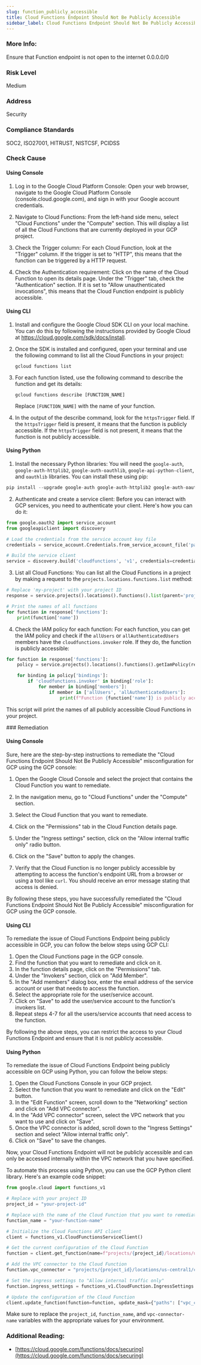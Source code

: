 ```yaml
---
slug: function_publicly_accessible
title: Cloud Functions Endpoint Should Not Be Publicly Accessible
sidebar_label: Cloud Functions Endpoint Should Not Be Publicly Accessible
---
```


### More Info:

Ensure that Function endpoint is not open to the internet 0.0.0.0/0

### Risk Level

Medium

### Address

Security

### Compliance Standards

SOC2, ISO27001, HITRUST, NISTCSF, PCIDSS



<Tabs><Tab title='Cause'>
### Check Cause

#### Using Console

1. Log in to the Google Cloud Platform Console: Open your web browser, navigate to the Google Cloud Platform Console (console.cloud.google.com), and sign in with your Google account credentials.

2. Navigate to Cloud Functions: From the left-hand side menu, select "Cloud Functions" under the "Compute" section. This will display a list of all the Cloud Functions that are currently deployed in your GCP project.

3. Check the Trigger column: For each Cloud Function, look at the "Trigger" column. If the trigger is set to "HTTP", this means that the function can be triggered by a HTTP request.

4. Check the Authentication requirement: Click on the name of the Cloud Function to open its details page. Under the "Trigger" tab, check the "Authentication" section. If it is set to "Allow unauthenticated invocations", this means that the Cloud Function endpoint is publicly accessible.

#### Using CLI

1. Install and configure the Google Cloud SDK CLI on your local machine. You can do this by following the instructions provided by Google Cloud at https://cloud.google.com/sdk/docs/install.

2. Once the SDK is installed and configured, open your terminal and use the following command to list all the Cloud Functions in your project:

   ```
   gcloud functions list
   ```

3. For each function listed, use the following command to describe the function and get its details:

   ```
   gcloud functions describe [FUNCTION_NAME]
   ```

   Replace `[FUNCTION_NAME]` with the name of your function.

4. In the output of the describe command, look for the `httpsTrigger` field. If the `httpsTrigger` field is present, it means that the function is publicly accessible. If the `httpsTrigger` field is not present, it means that the function is not publicly accessible.

#### Using Python

1. Install the necessary Python libraries: You will need the `google-auth`, `google-auth-httplib2`, `google-auth-oauthlib`, `google-api-python-client`, and `oauthlib` libraries. You can install these using pip:

```python
pip install --upgrade google-auth google-auth-httplib2 google-auth-oauthlib google-api-python-client oauthlib
```

2. Authenticate and create a service client: Before you can interact with GCP services, you need to authenticate your client. Here's how you can do it:

```python
from google.oauth2 import service_account
from googleapiclient import discovery

# Load the credentials from the service account key file
credentials = service_account.Credentials.from_service_account_file('path/to/keyfile.json')

# Build the service client
service = discovery.build('cloudfunctions', 'v1', credentials=credentials)
```

3. List all Cloud Functions: You can list all the Cloud Functions in a project by making a request to the `projects.locations.functions.list` method:

```python
# Replace 'my-project' with your project ID
response = service.projects().locations().functions().list(parent='projects/my-project/locations/-').execute()

# Print the names of all functions
for function in response['functions']:
    print(function['name'])
```

4. Check the IAM policy for each function: For each function, you can get the IAM policy and check if the `allUsers` or `allAuthenticatedUsers` members have the `cloudfunctions.invoker` role. If they do, the function is publicly accessible:

```python
for function in response['functions']:
    policy = service.projects().locations().functions().getIamPolicy(resource=function['name']).execute()

    for binding in policy['bindings']:
        if 'cloudfunctions.invoker' in binding['role']:
            for member in binding['members']:
                if member in ['allUsers', 'allAuthenticatedUsers']:
                    print(f"Function {function['name']} is publicly accessible")
```

This script will print the names of all publicly accessible Cloud Functions in your project.

</Tab>


<Tab title='Remediation'>
### Remediation

#### Using Console

Sure, here are the step-by-step instructions to remediate the "Cloud Functions Endpoint Should Not Be Publicly Accessible" misconfiguration for GCP using the GCP console:

1. Open the Google Cloud Console and select the project that contains the Cloud Function you want to remediate.

2. In the navigation menu, go to "Cloud Functions" under the "Compute" section.

3. Select the Cloud Function that you want to remediate.

4. Click on the "Permissions" tab in the Cloud Function details page.

5. Under the "Ingress settings" section, click on the "Allow internal traffic only" radio button.

6. Click on the "Save" button to apply the changes.

7. Verify that the Cloud Function is no longer publicly accessible by attempting to access the function's endpoint URL from a browser or using a tool like `curl`. You should receive an error message stating that access is denied.

By following these steps, you have successfully remediated the "Cloud Functions Endpoint Should Not Be Publicly Accessible" misconfiguration for GCP using the GCP console.

#### Using CLI

To remediate the issue of Cloud Functions Endpoint being publicly accessible in GCP, you can follow the below steps using GCP CLI:

1. Open the Cloud Functions page in the GCP console.
2. Find the function that you want to remediate and click on it.
3. In the function details page, click on the "Permissions" tab.
4. Under the "Invokers" section, click on "Add Member".
5. In the "Add members" dialog box, enter the email address of the service account or user that needs to access the function.
6. Select the appropriate role for the user/service account.
7. Click on "Save" to add the user/service account to the function's invokers list.
8. Repeat steps 4-7 for all the users/service accounts that need access to the function.

By following the above steps, you can restrict the access to your Cloud Functions Endpoint and ensure that it is not publicly accessible.

#### Using Python

To remediate the issue of Cloud Functions Endpoint being publicly accessible on GCP using Python, you can follow the below steps:

1. Open the Cloud Functions Console in your GCP project.
2. Select the function that you want to remediate and click on the "Edit" button.
3. In the "Edit Function" screen, scroll down to the "Networking" section and click on "Add VPC connector".
4. In the "Add VPC connector" screen, select the VPC network that you want to use and click on "Save".
5. Once the VPC connector is added, scroll down to the "Ingress Settings" section and select "Allow internal traffic only".
6. Click on "Save" to save the changes.

Now, your Cloud Functions Endpoint will not be publicly accessible and can only be accessed internally within the VPC network that you have specified. 

To automate this process using Python, you can use the GCP Python client library. Here's an example code snippet:

```python
from google.cloud import functions_v1

# Replace with your project ID
project_id = "your-project-id"

# Replace with the name of the Cloud Function that you want to remediate
function_name = "your-function-name"

# Initialize the Cloud Functions API client
client = functions_v1.CloudFunctionsServiceClient()

# Get the current configuration of the Cloud Function
function = client.get_function(name=f"projects/{project_id}/locations/us-central1/functions/{function_name}")

# Add the VPC connector to the Cloud Function
function.vpc_connector = "projects/{project_id}/locations/us-central1/connectors/{vpc-connector-name}"

# Set the ingress settings to "Allow internal traffic only"
function.ingress_settings = functions_v1.CloudFunction.IngressSettings.ALLOW_INTERNAL_ONLY

# Update the configuration of the Cloud Function
client.update_function(function=function, update_mask={"paths": ["vpc_connector", "ingress_settings"]})
```

Make sure to replace the `project_id`, `function_name`, and `vpc-connector-name` variables with the appropriate values for your environment.


### Additional Reading:

- [https://cloud.google.com/functions/docs/securing](https://cloud.google.com/functions/docs/securing) 


</Tab>
</Tabs>